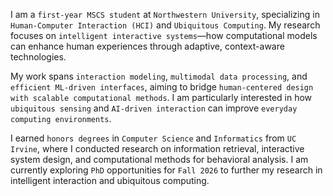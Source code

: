 I am a `first-year MSCS student` at `Northwestern University`, specializing in `Human-Computer Interaction (HCI)` and `Ubiquitous Computing`. My research focuses on `intelligent interactive systems`—how computational models can enhance human experiences through adaptive, context-aware technologies.

My work spans `interaction modeling`, `multimodal data processing`, and `efficient ML-driven interfaces`, aiming to bridge `human-centered design with scalable computational methods`. I am particularly interested in how `ubiquitous sensing` and `AI-driven interaction` can improve `everyday computing environments`.

I earned `honors degrees` in `Computer Science` and `Informatics` from `UC Irvine`, where I conducted research on information retrieval, interactive system design, and computational methods for behavioral analysis. I am currently exploring `PhD` opportunities for `Fall 2026` to further my research in intelligent interaction and ubiquitous computing.

